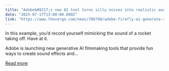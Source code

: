 ```yaml
---
title: "Adobe&#8217;s new AI tool turns silly noises into realistic audio effects"
date: "2025-07-17T13:00:00.000Z"
link: "https://www.theverge.com/news/708798/adobe-firefly-ai-generate-sound-effects-video-composition"
---
```


In this example, you’d record yourself mimicking the sound of a rocket taking off. Have at it.	

Adobe is launching new generative AI filmmaking tools that provide fun ways to create sound effects and...

[Read more](https://www.theverge.com/news/708798/adobe-firefly-ai-generate-sound-effects-video-composition)
